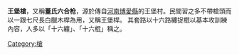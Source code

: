 {{expand|time=2014-07-03T07:25:57+00:00}}
{{unreferenced|time=2014-07-03T07:25:57+00:00}}
'''王堡槍'''，又稱'''董氏六合枪'''，源於傳自[[河南|河南]][[博愛縣|博愛縣]]的王堡村。民間習之多不帶槍頭而以一跟七尺長白臘木桿為用，又稱王堡桿。
其套路以十六路纏捉棍以基本攻訓練內容，人多以「十六纏」、「十六棍」稱之。
[[Category:槍|Category:槍]]